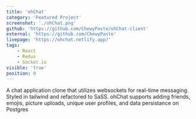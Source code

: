 ```yaml
---
title: 'ohChat'
category: 'Featured Project'
screenshot: './ohChat.png'
github: 'https://github.com/ChewyPaste/ohChat-client'
external: 'https://github.com/ChewyPaste'
livepage: 'https://ohchat.netlify.app/'
tags:
    - React
    - Redux
    - Socket.io
visible: 'true'
position: 0
---
```


A chat application clone that utilizes websockets for real-time messaging. Styled in tailwind and refactored to SaSS. ohChat supports adding friends, emojis, picture uploads, unique user profiles, and data persistance on Postgres
